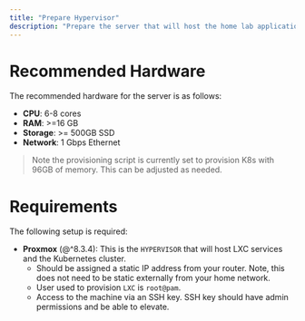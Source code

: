 ```yaml
---
title: "Prepare Hypervisor"
description: "Prepare the server that will host the home lab applications and services."
---
```


# Recommended Hardware

The recommended hardware for the server is as follows:

- **CPU**: 6-8 cores
- **RAM**: >=16 GB
- **Storage**: >= 500GB SSD
- **Network**: 1 Gbps Ethernet

> Note the provisioning script is currently set to provision K8s with 96GB of memory. This can be adjusted as needed.

# Requirements

The following setup is required:

- **Proxmox** (@^8.3.4): This is the `HYPERVISOR` that will host LXC services and the Kubernetes cluster.
  - Should be assigned a static IP address from your router. Note, this does not need to be static externally from your home network.
  - User used to provision `LXC` is `root@pam`.
  - Access to the machine via an SSH key. SSH key should have admin permissions and be able to elevate.
